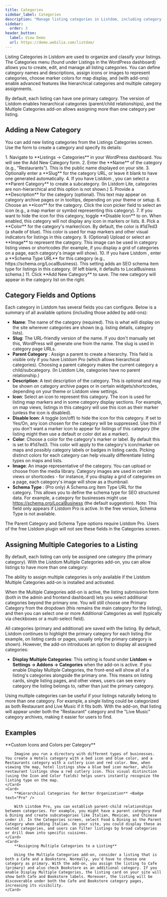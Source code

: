 ```yaml
---
title: Categories
sidebar_label: Categories
description: "Manage listing categories in Listdom, including category names, icons, colors, images, and hierarchy options."
sidebar:
  order: 3
header_button:
  label: View Demo
  url: https://demo.webilia.com/listdom/
---
```



Listing Categories in Listdom are used to organize and classify your listings. The Categories menu (found under Listings in the WordPress dashboard) allows you to create, edit, and manage all listing categories. You can define category names and descriptions, assign icons or images to represent categories, choose marker colors for map display, and (with add-ons) enable advanced features like hierarchical categories and multiple category assignments.

<Aside type="note">
By default, each listing can have one primary category. The <Badge text="Pro" /> version of Listdom enables hierarchical categories (parent/child relationships), and the Multiple Categories add-on allows assigning more than one category per listing.
</Aside>

## Adding a New Category

You can add new listing categories from the Listings Categories screen. Use the form to create a category and specify its details:

<Steps>
1.  Navigate to **Listings → Categories** in your WordPress dashboard. You will see the Add New Category form.
2.  Enter the **Name** of the category (e.g., "Restaurants"). This is the public name displayed on your site.
3.  Optionally enter a **Slug** for the category URL, or leave it blank to have one generated automatically.
4.  If you have Listdom <Badge text="Pro" />, you can select a **Parent Category** to create a subcategory. (In Listdom Lite, categories are non-hierarchical and this option is not shown.)
5.  Provide a **Description** for the category (optional). This text may appear on category archive pages or in tooltips, depending on your theme or setup.
6.  Choose an **Icon** for the category. Click the icon picker field to select an icon (e.g., a map marker or symbol representing this category).
7.  If you want to hide the icon for this category, toggle **Disable Icon** to on. When enabled, this category will not display any icon in markers or lists.
8.  Pick a **Color** for the category's marker/icon. By default, the color is #1d7ed3 (a shade of blue). This color is used for map markers and other visual indicators for listings in this category.
9.  (Optional) Upload or select an **Image** to represent the category. This image can be used in category listing views or shortcodes (for example, if you display a grid of categories on a page, each category's image will show).
10. If you have Listdom <Badge text="Pro" />, enter a **Schema Type URL** for this category (e.g., https://schema.org/LocalBusiness). This setting adds an SEO schema item type for listings in this category. (If left blank, it defaults to LocalBusiness schema.)
11. Click **Add New Category** to save. The new category will appear in the category list on the right.
</Steps>

## Category Fields and Options

Each category in Listdom has several fields you can configure. Below is a summary of all available options (including those added by add-ons):

-   **Name**: The name of the category (required). This is what will display on the site wherever categories are shown (e.g. listing details, category lists).
-   **Slug**: The URL-friendly version of the name. If you don't manually set this, WordPress will generate one from the name. The slug is used in category page URLs.
-   **Parent Category** <Badge text="Pro" />: Assign a parent to create a hierarchy. This field is visible only if you have Listdom Pro (which allows hierarchical categories). Choosing a parent category makes the current category a child/subcategory. (In Listdom Lite, categories have no parent relationship.)
-   **Description**: A text description of the category. This is optional and may be shown on category archive pages or in certain widgets/shortcodes, depending on your theme or Listdom view settings.
-   **Icon**: Select an icon to represent this category. The icon is used for listing map markers and in some category display sections. For example, on map views, listings in this category will use this icon as their marker (unless the icon is disabled).
-   **Disable Icon**: A toggle (on/off) to hide the icon for this category. If set to Yes/On, any icon chosen for the category will be suppressed. Use this if you don't want a marker icon to appear for listings of this category (the listing might then use a default or color dot as a marker).
-   **Color**: Choose a color for the category's marker or label. By default this is set to #1d7ed3. This color will apply to the category's icon/marker on maps and possibly category labels or badges in listing cards. Picking distinct colors for each category can help visually differentiate listing types on maps and lists.
-   **Image**: An image representative of the category. You can upload or choose from the media library. Category images are used in certain views or shortcodes - for instance, if you display a grid of categories on a page, each category's image will show as a thumbnail.
-   **Schema Type** <Badge text="Pro" />: (Pro only) A Schema.org Item Type URL for the category. This allows you to define the schema type for SEO structured data. For example, a category for businesses might use https://schema.org/LocalBusiness (the default suggestion). Note: This field only appears if Listdom Pro is active. In the free version, Schema Type is not available.

<Aside type="note">
The Parent Category and Schema Type options require Listdom Pro. Users of the free Listdom plugin will not see these fields in the Categories screen.
</Aside>

## Assigning Multiple Categories to a Listing

By default, each listing can only be assigned one category (the primary category). With the Listdom Multiple Categories add-on, you can allow listings to have more than one category:

<Aside type="note">
The ability to assign multiple categories is only available if the Listdom Multiple Categories add-on is installed and activated.
</Aside>

When the Multiple Categories add-on is active, the listing submission form (both in the admin and frontend dashboard) lets you select additional categories beyond the primary one. You will still choose one Primary Category from the dropdown (this remains the main category for the listing), and then you can select one or more Additional Categories as well (typically via checkboxes or a multi-select field).

All categories (primary and additional) are saved with the listing. By default, Listdom continues to highlight the primary category for each listing (for example, on listing cards or pages, usually only the primary category is shown). However, the add-on introduces an option to display all assigned categories:

-   **Display Multiple Categories**: This setting is found under **Listdom → Settings → Addons → Categories** when the add-on is active. If you enable Display Multiple Categories, the front-end will show all of a listing's categories alongside the primary one. This means on listing cards, single listing pages, and other views, users can see every category the listing belongs to, rather than just the primary category.

Using multiple categories can be useful if your listings naturally belong to more than one category. For example, a single listing could be categorized as both Restaurant and Live Music if it fits both. With the add-on, that listing will appear under both the "Restaurant" category and the "Live Music" category archives, making it easier for users to find.

## Examples

<CardGrid>
    <Card>
        **Custom Icons and Colors per Category**

        Imagine you run a directory with different types of businesses. You create a Hotels category with a bed icon and blue color, and a Restaurants category with a cutlery icon and red color. Now, when viewing the map, hotel listings show a blue bed icon marker, while restaurant listings show a red cutlery icon. This visual distinction (using the Icon and Color fields) helps users instantly recognize the listing type on the map.
    </Card>
    <Card>
        **Hierarchical Categories for Better Organization** <Badge text="Pro" />

        With Listdom Pro, you can establish parent-child relationships between categories. For example, you might have a parent category Food & Dining and create subcategories like Italian, Mexican, and Chinese under it. In the Categories screen, select Food & Dining as the Parent Category when adding Italian. On your site, you could display these as nested categories, and users can filter listings by broad categories or drill down into specific cuisines.
    </Card>
    <Card>
        **Assigning Multiple Categories to a Listing**

        Using the Multiple Categories add-on, consider a listing that is both a Cafe and a Bookstore. Normally, you'd have to choose one category as primary. With the add-on, you assign the listing to Cafe (primary) and also check Bookstore as an additional category. If you enable Display Multiple Categories, the listing card on your site will show both Cafe and Bookstore labels. Moreover, the listing will be discoverable under both the Cafe and Bookstore category pages, increasing its visibility.
    </Card>
</CardGrid>

<LinkCard
    href="https://wordpress.org/support/article/posts-categories/"
    title="WordPress Category Management Documentation"
    description="Learn more about how WordPress categories work in general on the official WordPress documentation."
/>